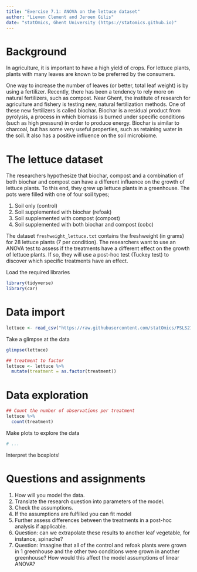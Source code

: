 ```yaml
---
title: "Exercise 7.1: ANOVA on the lettuce dataset"
author: "Lieven Clement and Jeroen Gilis"
date: "statOmics, Ghent University (https://statomics.github.io)"
---
```


# Background

In agriculture, it is important to have a high yield of crops. For lettuce
plants, plants with many leaves are known to be preferred by the consumers.

One way to increase the number of leaves (or better, total
leaf weight) is by using a fertilizer. Recently, there has been
a tendency to rely more on natural fertilizers, such as compost.
Near Ghent, the institute of research for agriculture and fishery is testing
new, natural fertilization methods. One of these new fertilizers is called
biochar. Biochar is a residual product from pyrolysis, a process in which
biomass is burned under specific conditions (such as high pressure) in order
to produce energy. Biochar is similar to charcoal, but has some very useful
properties, such as retaining water in the soil. It also has a positive
influence on the soil microbiome.

# The lettuce dataset

The researchers hypothesize that biochar, compost and
a combination of both biochar and compost can have a different influence
on the growth of lettuce plants. To this end, they grew up
lettuce plants in a greenhouse. The pots were filled with
one of four soil types;

1. Soil only (control)
2. Soil supplemented with biochar (refoak)
3. Soil supplemented with compost (compost)
4. Soil supplemented with both biochar and compost (cobc)

The dataset `freshweight_lettuce.txt` contains the freshweight
(in grams) for 28 lettuce plants (7 per condition). The researchers
want to use an ANOVA test to assess if the treatments have a different effect
on the growth of lettuce plants. If so, they will use a post-hoc test
(Tuckey test) to discover which specific treatments have an effect.

Load the required libraries

```r
library(tidyverse)
library(car)
```

# Data import

```r
lettuce <- read_csv("https://raw.githubusercontent.com/statOmics/PSLS21/data/freshweight_lettuce.txt")
```

Take a glimpse at the data

```r
glimpse(lettuce)
```

```r
## treatment to factor
lettuce <- lettuce %>%
  mutate(treatment = as.factor(treatment))
```

# Data exploration

```r
## Count the number of observations per treatment
lettuce %>%
  count(treatment)
```

Make plots to explore the data
```r
# ...
```

Interpret the boxplots!

# Questions and assignments

1. How will you model the data.
2. Translate the research question into parameters of the model.
3. Check the assumptions.
4. If the assumptions are fulfilled you can fit model
5. Further assess differences between the treatments in a post-hoc analysis
if applicable.
6. Question: can we extrapolate these results to another leaf vegetable,
for instance, spinache?
7. Question: Imaagine that all of the control and refoak plants were grown in 1
greenhouse and the other two conditions were grown in another greenhouse? How
would this affect the model assumptions of linear ANOVA?
